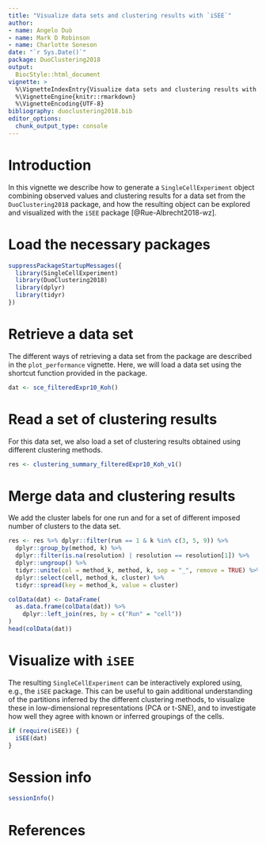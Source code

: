 ```yaml
---
title: "Visualize data sets and clustering results with `iSEE`"
author: 
- name: Angelo Duò
- name: Mark D Robinson
- name: Charlotte Soneson
date: "`r Sys.Date()`"
package: DuoClustering2018
output:
  BiocStyle::html_document
vignette: >
  %\VignetteIndexEntry{Visualize data sets and clustering results with iSEE}
  %\VignetteEngine{knitr::rmarkdown}
  %\VignetteEncoding{UTF-8}
bibliography: duoclustering2018.bib
editor_options: 
  chunk_output_type: console
---
```


# Introduction

In this vignette we describe how to generate a `SingleCellExperiment` object
combining observed values and clustering results for a data set from the
`DuoClustering2018` package, and how the resulting object can be explored and
visualized with the `iSEE` package [@Rue-Albrecht2018-wz].

# Load the necessary packages

```r
suppressPackageStartupMessages({
  library(SingleCellExperiment)
  library(DuoClustering2018)
  library(dplyr)
  library(tidyr)
})
```

# Retrieve a data set

The different ways of retrieving a data set from the package are described in
the `plot_performance` vignette. Here, we will load a data set using the
shortcut function provided in the package.

```r
dat <- sce_filteredExpr10_Koh()
```

# Read a set of clustering results

For this data set, we also load a set of clustering results obtained using
different clustering methods.

```r
res <- clustering_summary_filteredExpr10_Koh_v1()
```

# Merge data and clustering results

We add the cluster labels for one run and for a set of different imposed number
of clusters to the data set.

```r
res <- res %>% dplyr::filter(run == 1 & k %in% c(3, 5, 9)) %>%
  dplyr::group_by(method, k) %>% 
  dplyr::filter(is.na(resolution) | resolution == resolution[1]) %>%
  dplyr::ungroup() %>% 
  tidyr::unite(col = method_k, method, k, sep = "_", remove = TRUE) %>% 
  dplyr::select(cell, method_k, cluster) %>%
  tidyr::spread(key = method_k, value = cluster)

colData(dat) <- DataFrame(
  as.data.frame(colData(dat)) %>%
    dplyr::left_join(res, by = c("Run" = "cell"))
)
head(colData(dat))
```

# Visualize with `iSEE`

The resulting `SingleCellExperiment` can be interactively explored using, e.g.,
the `iSEE` package. This can be useful to gain additional understanding of the
partitions inferred by the different clustering methods, to visualize these in
low-dimensional representations (PCA or t-SNE), and to investigate how well they
agree with known or inferred groupings of the cells.

```r
if (require(iSEE)) {
  iSEE(dat)
}
```

# Session info

```r
sessionInfo()
```

# References
